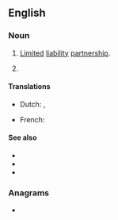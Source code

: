 ==English==
{{slim-wikipedia}}

===Noun===
{{en-noun}}

# {{lb|en|business|legal}} [[limited|Limited]] [[liability]] [[partnership]].
# {{lb|en|computing}} {{initialism of|Laser light plane|lang=en}}

====Translations====
{{trans-top|limited liability partnership}}
* Dutch: {{t|nl|limited liability partnership|n}}, {{t|nl|LLP|n}}
{{trans-mid}}
* French: {{t|fr|S.R.L.}}
{{trans-bottom}}

{{trans-top|laser light plane}}
{{trans-mid}}
{{trans-bottom}}

====See also====
* {{l|en|LP}}
* {{l|en|LLLP}}
* {{l|en|LLC}}

===Anagrams===
* {{anagrams|en|a=llp|LPL|PLL}}